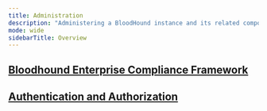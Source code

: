 ---
title: Administration
description: "Administering a BloodHound instance and its related components; users, roles, authentication, collector status, and general security."
mode: wide
sidebarTitle: Overview
---



## <Icon icon="shield-check" iconType="solid" /> [Bloodhound Enterprise Compliance Framework](/hc/en-us/sections/27043070400027-Bloodhound-Enterprise-Compliance-Framework)


<CardGroup cols={2}>
  <Card
    title="Bloodhound Enterprise Compliance Framework Resource"
    icon="shield-check"
    href="/hc/en-us/articles/27043219561627-Bloodhound-Enterprise-Compliance-Framework-Resource"
    iconType="solid"
    horizontal
  />
  <Card
    title="Bloodhound Enterprise NIST SP 800-171 Compliance Resource"
    icon="file-shield"
    href="/hc/en-us/articles/27046626332827-Bloodhound-Enterprise-NIST-SP-800-171-Compliance-Resource"
    iconType="solid"
    horizontal
  />
  <Card
    title="Bloodhound Enterprise NIST SP 800-53 Rev.8 Compliance Resource"
    icon="clipboard-check"
    href="/hc/en-us/articles/27045258515355-Bloodhound-Enterprise-NIST-SP-800-53-Rev-8-Compliance-Resource"
    iconType="solid"
    horizontal
  />
  <Card
    title="Bloodhound Enterprise NIST CSF v2 Compliance Resource"
    icon="clipboard"
    href="/hc/en-us/articles/27045132193307-Bloodhound-Enterprise-NIST-CSF-v2-Compliance-Resource"
    iconType="solid"
    horizontal
  />
  <Card
    title="Bloodhound Enterprise NIST CSF v1.1 Compliance Resource"
    icon="check-double"
    href="/hc/en-us/articles/27044435335451-Bloodhound-Enterprise-NIST-CSF-v1-1-Compliance-Resource"
    iconType="solid"
    horizontal
  />
</CardGroup>


## <Icon icon="lock" iconType="solid" /> [Authentication and Authorization](/hc/en-us/sections/9227002540955-Authentication-and-Authorization)

<CardGroup cols={2}>
  <Card
    title="Administering users and roles"
    icon="user-shield"
    href="/hc/en-us/articles/16372343366939-Administering-users-and-roles"
    iconType="solid"
    horizontal
  />
  <Card
    title="Enable/Disable Multi-Factor Authentication"
    icon="shield"
    href="/hc/en-us/articles/24450551837851-Enable-Disable-Multi-Factor-Authentication"
    iconType="solid"
    horizontal
  />
  <Card
    title="OIDC in BloodHound"
    icon="id-badge"
    href="/hc/en-us/articles/31551016320027-OIDC-in-BloodHound"
    iconType="solid"
    horizontal
  />
  <Card
    title="SAML in BloodHound"
    icon="key"
    href="/hc/en-us/articles/9228122981275-SAML-in-BloodHound"
    iconType="solid"
    horizontal
  />
  <Card
    title="SAML: ADFS Configuration"
    icon="shield-halved"
    href="/hc/en-us/articles/9228780967067-SAML-ADFS-Configuration"
    iconType="solid"
    horizontal
  />
  <Card
    title="SAML: Auth0 Configuration"
    icon="lock"
    href="/hc/en-us/articles/9230953344283-SAML-Auth0-Configuration"
    iconType="solid"
    horizontal
  />
</CardGroup>

<Card
  title="Securing BloodHound and collectors"
  icon="lock"
  href="/hc/en-us/sections/17274912617371-Securing-BloodHound-and-collectors"
  iconType="solid"
  horizontal
/>

<CardGroup cols={2}>
  <Card
    title="SharpHound Enterprise Service Hardening"
    icon="shield-check"
    href="/hc/en-us/articles/12400091052955-SharpHound-Enterprise-Service-Hardening"
    iconType="solid"
    horizontal
  />
</CardGroup>
